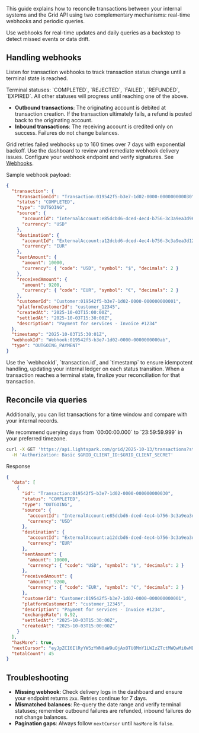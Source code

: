 This guide explains how to reconcile transactions between your internal systems and the Grid API using two complementary mechanisms: real-time webhooks and periodic queries.

<Tip>
Use webhooks for real-time updates and daily queries as a backstop to detect missed events or data drift.
</Tip>

## Handling webhooks

Listen for transaction webhooks to track transaction status change until a terminal state is reached.

<Info>
Terminal statuses: `COMPLETED`, `REJECTED`, `FAILED`, `REFUNDED`, `EXPIRED`.
All other statuses will progress until reaching one of the above.
</Info>

- **Outbound transactions**: The originating account is debited at transaction creation. If the transaction ultimately fails, a refund is posted back to the originating account.
- **Inbound transactions**: The receiving account is credited only on success. Failures do not change balances.

<Tip>
Grid retries failed webhooks up to 160 times over 7 days with exponential backoff. Use the dashboard to review and remediate webhook delivery issues.
</Tip>

<Steps>
<Step title="Subscribe and verify signatures">
Configure your webhook endpoint and verify signatures. See <a href="/global-p2p/platform-tools/webhooks">Webhooks</a>.

Sample webhook payload:

```json
{
  "transaction": {
    "transactionId": "Transaction:019542f5-b3e7-1d02-0000-000000000030",
    "status": "COMPLETED",
    "type": "OUTGOING",
    "source": {
      "accountId": "InternalAccount:e85dcbd6-dced-4ec4-b756-3c3a9ea3d965",
      "currency": "USD"
    },
    "destination": {
      "accountId": "ExternalAccount:a12dcbd6-dced-4ec4-b756-3c3a9ea3d123",
      "currency": "EUR"
    },
    "sentAmount": {
      "amount": 10000,
      "currency": { "code": "USD", "symbol": "$", "decimals": 2 }
    },
    "receivedAmount": {
      "amount": 9200,
      "currency": { "code": "EUR", "symbol": "€", "decimals": 2 }
    },
    "customerId": "Customer:019542f5-b3e7-1d02-0000-000000000001",
    "platformCustomerId": "customer_12345",
    "createdAt": "2025-10-03T15:00:00Z",
    "settledAt": "2025-10-03T15:30:00Z",
    "description": "Payment for services - Invoice #1234"
  },
  "timestamp": "2025-10-03T15:30:01Z",
  "webhookId": "Webhook:019542f5-b3e7-1d02-0000-0000000000ab",
  "type": "OUTGOING_PAYMENT"
}
```
</Step>

<Step title="Process events idempotently">
Use the `webhookId`, `transaction.id`, and `timestamp` to ensure idempotent handling, updating your internal ledger on each status transition.
</Step>

<Step title="Recognize terminal states">
When a transaction reaches a terminal state, finalize your reconciliation for that transaction.
</Step>
</Steps>

## Reconcile via queries

Additionally, you can list transactions for a time window and compare with your internal records.

<Note>
We recommend querying days from `00:00:00.000` to `23:59:59.999` in your preferred timezone.
</Note>

```bash cURL
curl -X GET 'https://api.lightspark.com/grid/2025-10-13/transactions?startDate=2025-10-01T00:00:00.000Z&endDate=2025-10-01T23:59:59.999Z&limit=100' \
  -H 'Authorization: Basic $GRID_CLIENT_ID:$GRID_CLIENT_SECRET'
```

Response 
```json
{
  "data": [
    {
      "id": "Transaction:019542f5-b3e7-1d02-0000-000000000030",
      "status": "COMPLETED",
      "type": "OUTGOING",
      "source": {
        "accountId": "InternalAccount:e85dcbd6-dced-4ec4-b756-3c3a9ea3d965",
        "currency": "USD"
      },
      "destination": {
        "accountId": "ExternalAccount:a12dcbd6-dced-4ec4-b756-3c3a9ea3d123",
        "currency": "EUR"
      },
      "sentAmount": {
        "amount": 10000,
        "currency": { "code": "USD", "symbol": "$", "decimals": 2 }
      },
      "receivedAmount": {
        "amount": 9200,
        "currency": { "code": "EUR", "symbol": "€", "decimals": 2 }
      },
      "customerId": "Customer:019542f5-b3e7-1d02-0000-000000000001",
      "platformCustomerId": "customer_12345",
      "description": "Payment for services - Invoice #1234",
      "exchangeRate": 0.92,
      "settledAt": "2025-10-03T15:30:00Z",
      "createdAt": "2025-10-03T15:00:00Z"
    }
  ],
  "hasMore": true,
  "nextCursor": "eyJpZCI6IlRyYW5zYWN0aW9uOjAxOTU0MmY1LWIzZTctMWQwMi0wMDAwLTAwMDAwMDAwMDAzMCJ9",
  "totalCount": 45
}
```

## Troubleshooting

- **Missing webhook**: Check delivery logs in the dashboard and ensure your endpoint returns `2xx`. Retries continue for 7 days.
- **Mismatched balances**: Re-query the date range and verify terminal statuses; remember outbound failures are refunded, inbound failures do not change balances.
- **Pagination gaps**: Always follow `nextCursor` until `hasMore` is `false`.


